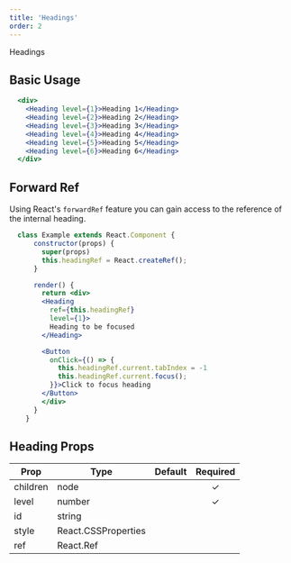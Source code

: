 ```yaml
---
title: 'Headings'
order: 2
---
```



<DocsHeading to="/design/headings/" type="design">Headings</DocsHeading>

## Basic Usage

```.jsx
  <div>
    <Heading level={1}>Heading 1</Heading>
    <Heading level={2}>Heading 2</Heading>
    <Heading level={3}>Heading 3</Heading>
    <Heading level={4}>Heading 4</Heading>
    <Heading level={5}>Heading 5</Heading>
    <Heading level={6}>Heading 6</Heading>
  </div>
```

## Forward Ref

Using React's `forwardRef` feature you can gain access to the reference of the internal heading.

```.jsx
  class Example extends React.Component {
      constructor(props) {
        super(props)
        this.headingRef = React.createRef();
      }

      render() {
        return <div>
        <Heading
          ref={this.headingRef}
          level={1}>
          Heading to be focused
        </Heading>

        <Button
          onClick={() => {
            this.headingRef.current.tabIndex = -1
            this.headingRef.current.focus();
          }}>Click to focus heading
        </Button>
        </div>
      }
    }
```

## Heading Props

| Prop     | Type                | Default | Required |
| -------- | ------------------- | ------- | :------: |
| children | node                |         | &#10003; |
| level    | number              |         | &#10003; |
| id       | string              |         |
| style    | React.CSSProperties |         |
| ref      | React.Ref           |         |
